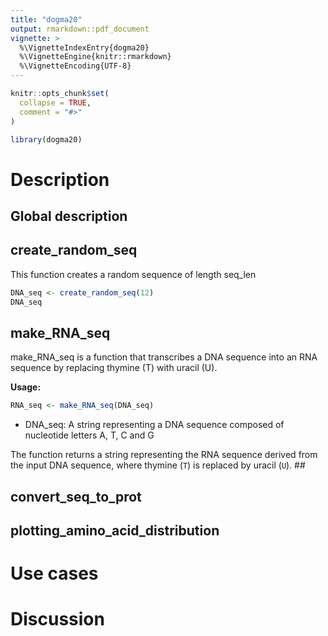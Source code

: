 ```yaml
---
title: "dogma20"
output: rmarkdown::pdf_document
vignette: >
  %\VignetteIndexEntry{dogma20}
  %\VignetteEngine{knitr::rmarkdown}
  %\VignetteEncoding{UTF-8}
---
```


```r
knitr::opts_chunk$set(
  collapse = TRUE,
  comment = "#>"
)
```

```r
library(dogma20)
```

# Description

## Global description

## create_random_seq


This function creates a random sequence of length seq_len

```r
DNA_seq <- create_random_seq(12)
DNA_seq
```


## make_RNA_seq

make_RNA_seq is a function that transcribes a DNA sequence into an RNA sequence by replacing thymine (T) with uracil (U).

**Usage:**

```r
RNA_seq <- make_RNA_seq(DNA_seq)
```

-   DNA_seq: A string representing a DNA sequence composed of nucleotide letters A, T, C and G

The function returns a string representing the RNA sequence derived from the input DNA sequence, where thymine (`T`) is replaced by uracil (`U`).
## 

## convert_seq_to_prot

## plotting_amino_acid_distribution

# Use cases

# Discussion
